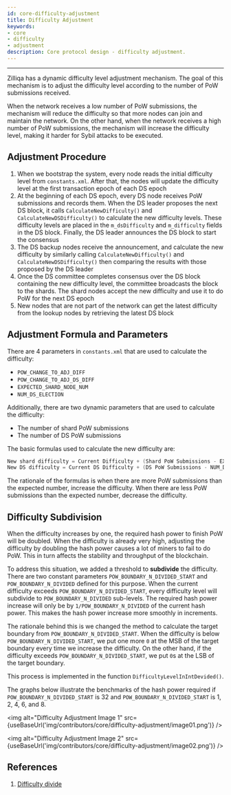 ```yaml
---
id: core-difficulty-adjustment
title: Difficulty Adjustment
keywords: 
- core 
- difficulty 
- adjustment
description: Core protocol design - difficulty adjustment.
---
```


---

Zilliqa has a dynamic difficulty level adjustment mechanism. The goal of this mechanism is to adjust the difficulty level according to the number of PoW submissions received.

When the network receives a low number of PoW submissions, the mechanism will reduce the difficulty so that more nodes can join and maintain the network. On the other hand, when the network receives a high number of PoW submissions, the mechanism will increase the difficulty level, making it harder for Sybil attacks to be executed.

## Adjustment Procedure

1. When we bootstrap the system, every node reads the initial difficulty level from `constants.xml`. After that, the nodes will update the difficulty level at the first transaction epoch of each DS epoch
1. At the beginning of each DS epoch, every DS node receives PoW submissions and records them. When the DS leader proposes the next DS block, it calls `CalculateNewDifficulty()` and `CalculateNewDSDifficulty()` to calculate the new difficulty levels. These difficulty levels are placed in the `m_dsDifficulty` and `m_difficulty` fields in the DS block. Finally, the DS leader announces the DS block to start the consensus
1. The DS backup nodes receive the announcement, and calculate the new difficulty by similarly calling `CalculateNewDifficulty()` and `CalculateNewDSDifficulty()` then comparing the results with those proposed by the DS leader
1. Once the DS committee completes consensus over the DS block containing the new difficulty level, the committee broadcasts the block to the shards. The shard nodes accept the new difficulty and use it to do PoW for the next DS epoch
1. New nodes that are not part of the network can get the latest difficulty from the lookup nodes by retrieving the latest DS block

## Adjustment Formula and Parameters

There are 4 parameters in `constants.xml` that are used to calculate the difficulty:

- `POW_CHANGE_TO_ADJ_DIFF`
- `POW_CHANGE_TO_ADJ_DS_DIFF`
- `EXPECTED_SHARD_NODE_NUM`
- `NUM_DS_ELECTION`

Additionally, there are two dynamic parameters that are used to calculate the difficulty:

- The number of shard PoW submissions
- The number of DS PoW submissions

The basic formulas used to calculate the new difficulty are:

```C++
New shard difficulty = Current Difficulty + (Shard PoW Submissions - EXPECTED_SHARD_NODE_NUM) / POW_CHANGE_TO_ADJ_DIFF
New DS difficulty = Current DS Difficulty + (DS PoW Submissions - NUM_DS_ELECTION) / POW_CHANGE_TO_ADJ_DS_DIFF
```

The rationale of the formulas is when there are more PoW submissions than the expected number, increase the difficulty. When there are less PoW submissions than the expected number, decrease the difficulty.

## Difficulty Subdivision

When the difficulty increases by one, the required hash power to finish PoW will be doubled. When the difficulty is already very high, adjusting the difficulty by doubling the hash power causes a lot of miners to fail to do PoW. This in turn affects the stability and throughput of the blockchain.

To address this situation, we added a threshold to **subdivide** the difficulty. There are two constant parameters `POW_BOUNDARY_N_DIVIDED_START` and `POW_BOUNDARY_N_DIVIDED` defined for this purpose. When the current difficulty exceeds `POW_BOUNDARY_N_DIVIDED_START`, every difficulty level will subdivide to `POW_BOUNDARY_N_DIVIDED` sub-levels. The required hash power increase will only be by `1/POW_BOUNDARY_N_DIVIDED` of the current hash power. This makes the hash power increase more smoothly in increments.

The rationale behind this is we changed the method to calculate the target boundary from `POW_BOUNDARY_N_DIVIDED_START`. When the difficulty is below `POW_BOUNDARY_N_DIVIDED_START`, we put one more `0` at the MSB of the target boundary every time we increase the difficulty. On the other hand, if the difficulty exceeds `POW_BOUNDARY_N_DIVIDED_START`, we put `0`s at the LSB of the target boundary.

This process is implemented in the function `DifficultyLevelInIntDevided()`.

The graphs below illustrate the benchmarks of the hash power required if `POW_BOUNDARY_N_DIVIDED_START` is 32 and `POW_BOUNDARY_N_DIVIDED_START` is 1, 2, 4, 6, and 8.

<img alt="Difficulty Adjustment Image 1" src={useBaseUrl('img/contributors/core/difficulty-adjustment/image01.png')} />

<img alt="Difficulty Adjustment Image 2" src={useBaseUrl('img/contributors/core/difficulty-adjustment/image02.png')} />


## References

1. [Difficulty divide](https://mybinder.org/v2/gh/deepgully/jupyter/master?filepath=Zilliqa%2Fdifficulty.ipynb)